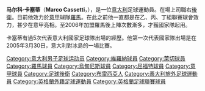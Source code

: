 {{noteta
|G1=意甲
|T=zh-hans:马尔科·卡塞蒂;zh-hk:馬高·卡斯錫迪;zh-tw:馬科·卡塞蒂;
|1=zh-hans:卡塞蒂;zh-hk:卡斯錫迪;zh-tw:卡塞蒂;
|2=zh-hans:马尔科;zh-hk:馬高;zh-tw:馬科;
}}
{{Infobox Football biography
| playername          = 马尔科·卡塞蒂<br /> '' Marco Cassetti''
| image               = [[File:MarcoCassetti.png|220px]]
| fullname            = Marco Cassetti
| dateofbirth         = {{birth date and age|1977|5|29}}
| cityofbirth         = [[布雷西亞|布雷西亞]]
| countryofbirth      = {{ITA}}
| height              = {{Height|m=1.87}}
| position            = 右後衛
| currentclub         = [[羅馬足球俱樂部|羅馬]]
| clubnumber          = 77
| youthyears          =
| youthclubs          =
| years               = 1996–98<br />1998–00<br />2000–03<br />2003–06<br />2006–
| clubs               = [[Montichiari|Montichiari]]<br />[[卢梅扎内足球俱乐部|卢梅扎内]]<br />[[維羅納足球俱樂部|維羅納]]<br />[[萊切足球俱樂部|萊切]]<br />[[羅馬足球俱樂部|羅馬]]
| caps(goals)         = {{0}}30 {{0}}(6)<br />{{0}}50 {{0}}(3)<br />{{0}}61 {{0}}(7)<br />{{0}}95 {{0}}(9)<br />{{0}}55 {{0}}(2)
| nationalyears       =  2005-
| nationalteam        = {{fb|ITA}}
| nationalcaps(goals) ={{0}}{{0}}5{{0}} (0)
| pcupdate            = 2007-5-18
| ntupdate            = 2008-9-6
}}
'''马尔科·卡塞蒂'''（'''Marco Cassetti'''，{{bd|1977年|5月29日|catIdx=Cassetti, Marco}}），是一位[[意大利|意大利]]足球運動員。在場上司職右[[後衛_(足球)|後衛]]。目前他效力於[[意大利足球甲級聯賽|意甲]]球隊[[羅馬足球俱樂部|羅馬]]。在此之前他一直都是在乙、丙、丁組聯賽球會效力，甚少在意甲亮相。至2006年加盟羅馬後上陣次數漸多，才獲國家隊起用。

卡塞蒂有過5次代表意大利國家足球隊出場的經歷。他第一次代表國家隊出場是在2005年3月30日，意大利對冰島的一場比賽。

{{DEFAULTSORT:Cassetti, Marco}}
[[Category:意大利男子足球运动员|Category:意大利男子足球运动员]]
[[Category:維羅納球員|Category:維羅納球員]]
[[Category:萊切球員|Category:萊切球員]]
[[Category:羅馬球員|Category:羅馬球員]]
[[Category:烏甸尼斯球員|Category:烏甸尼斯球員]]
[[Category:屈福特球員|Category:屈福特球員]]
[[Category:意甲球員|Category:意甲球員]]
[[Category:足球後衛|Category:足球後衛]]
[[Category:布雷西亞人|Category:布雷西亞人]]
[[Category:義大利旅外足球運動員|Category:義大利旅外足球運動員]]
[[Category:英格蘭外籍足球運動員|Category:英格蘭外籍足球運動員]]
[[Category:英格蘭足球聯賽球員|Category:英格蘭足球聯賽球員]]